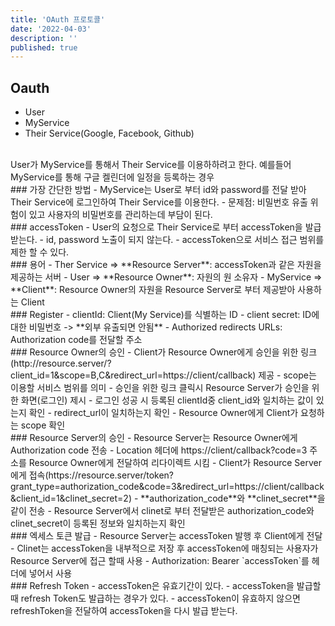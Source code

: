 ```yaml
---
title: 'OAuth 프로토콜'
date: '2022-04-03'
description: ''
published: true
---
```


## Oauth
- User
- MyService
- Their Service(Google, Facebook, Github)
<br/>
User가 MyService를 통해서 Their Service를 이용하하려고 한다. 예를들어 MyService를 통해 구글 켈린더에 일정을 등록하는 경우
<br/>
### 가장 간단한 방법
- MyService는 User로 부터 id와 password를 전달 받아 Their Service에 로그인하여 Their Service를 이용한다.
- 문제점: 비밀번호 유출 위험이 있고 사용자의 비밀번호를 관리하는데 부담이 된다.
<br/>
### accessToken
- User의 요청으로 Their Service로 부터 accessToken을 발급받는다.
- id, password 노출이 되지 않는다.
- accessToken으로 서비스 접근 범위를 제한 할 수 있다.
<br/>
### 용어
- Ther Service => **Resource Server**: accessToken과 같은 자원을 제공하는 서버
- User => **Resource Owner**: 자원의 원 소유자
- MyService => **Client**: Resource Owner의 자원을 Resource Server로 부터 제공받아 사용하는 Client
<br/>
### Register
- clientId: Client(My Service)를 식별하는 ID
- client secret: ID에 대한 비밀번호 -> **외부 유출되면 안됨**
- Authorized redirects URLs: Authorization code를 전달할 주소
<br/>
### Resource Owner의 승인
- Client가 Resource Owner에게 승인을 위한 링크(http://resource.server/?client_id=1&scope=B,C&redirect_url=https://client/callback) 제공
- scope는 이용할 서비스 범위를 의미
- 승인을 위한 링크 클릭시 Resource Server가 승인을 위한 화면(로그인) 제시
- 로그인 성공 시 등록된 clientId중 client_id와 일치하는 값이 있는지 확인
- redirect_url이 일치하는지 확인
- Resource Owner에게 Client가 요청하는 scope 확인 
<br/>
### Resource Server의 승인
- Resource Server는 Resource Owner에게 Authorization code 전송
- Location 헤더에 https://client/callback?code=3 주소를 Resource Owner에게 전달하여 리다이렉트 시킴
- Client가 Resource Server에게 접속(https://resource.server/token?grant_type=authorization_code&code=3&redirect_url=https://client/callback&client_id=1&clinet_secret=2)
- **authorization_code**와 **clinet_secret**을 같이 전송
- Resource Server에서 clinet로 부터 전달받은 authorization_code와 clinet_secret이 등록된 정보와 일치하는지 확인
<br/>
### 엑세스 토큰 발급
- Resource Server는 accessToken 발행 후 Client에게 전달
- Clinet는 accessToken을 내부적으로 저장 후 accessToken에 매칭되는 사용자가 Resource Server에 접근 할때 사용
- Authorization: Bearer `accessToken`를 헤더에 넣어서 사용
<br/>
### Refresh Token
- accessToken은 유효기간이 있다.
- accessToken을 발급할 때 refresh Token도 발급하는 경우가 있다.
- accessToken이 유효하지 않으면 refreshToken을 전달하여 accessToken을 다시 발급 받는다.





